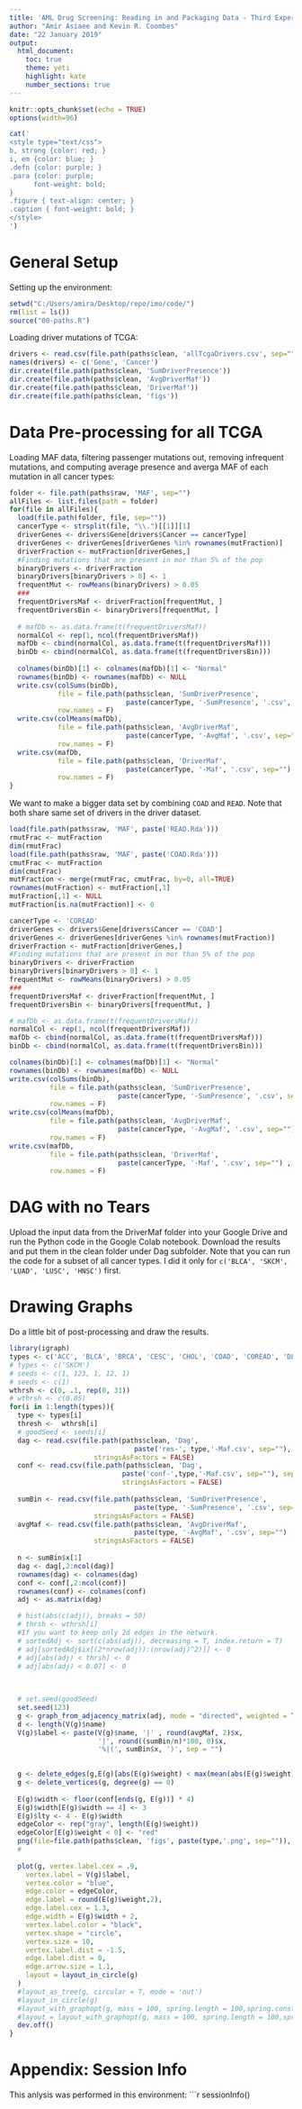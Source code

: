 ```yaml
---
title: 'AML Drug Screening: Reading in and Packaging Data - Third Experiment'
author: "Amir Asiaee and Kevin R. Coombes"
date: "22 January 2019"
output:
  html_document:
    toc: true
    theme: yeti
    highlight: kate
    number_sections: true
---
```

  
```r
knitr::opts_chunk$set(echo = TRUE)
options(width=96)
```
```r
cat('
<style type="text/css">
b, strong {color: red; }
i, em {color: blue; }
.defn {color: purple; }
.para {color: purple;
      font-weight: bold;
}
.figure { text-align: center; }
.caption { font-weight: bold; }
</style>
')
```

# General Setup

Setting up the environment:
```r
setwd("C:/Users/amira/Desktop/repo/imo/code/")
rm(list = ls())
source("00-paths.R")
```

Loading driver mutations of TCGA:
```r
drivers <- read.csv(file.path(paths$clean, 'allTcgaDrivers.csv', sep=""), stringsAsFactors = FALSE)
names(drivers) <- c('Gene', 'Cancer')
dir.create(file.path(paths$clean, 'SumDriverPresence'))
dir.create(file.path(paths$clean, 'AvgDriverMaf'))
dir.create(file.path(paths$clean, 'DriverMaf'))
dir.create(file.path(paths$clean, 'figs'))
```

# Data Pre-processing for all TCGA

Loading MAF data, filtering passenger mutations out, removing infrequent mutations, and computing average presence and averga MAF of each mutation in all cancer types: 

```r
folder <- file.path(paths$raw, 'MAF', sep="") 
allFiles <- list.files(path = folder)
for(file in allFiles){
  load(file.path(folder, file, sep=""))
  cancerType <- strsplit(file, "\\.")[[1]][1]
  driverGenes <- drivers$Gene[drivers$Cancer == cancerType]
  driverGenes <- driverGenes[driverGenes %in% rownames(mutFraction)]
  driverFraction <- mutFraction[driverGenes,]
  #Finding mutations that are present in mor than 5% of the pop
  binaryDrivers <- driverFraction
  binaryDrivers[binaryDrivers > 0] <- 1
  frequentMut <- rowMeans(binaryDrivers) > 0.05
  ###
  frequentDriversMaf <- driverFraction[frequentMut, ]
  frequentDriversBin <- binaryDrivers[frequentMut, ]
  
  # mafDb <- as.data.frame(t(frequentDriversMaf))
  normalCol <- rep(1, ncol(frequentDriversMaf))
  mafDb <- cbind(normalCol, as.data.frame(t(frequentDriversMaf)))
  binDb <- cbind(normalCol, as.data.frame(t(frequentDriversBin)))
  
  colnames(binDb)[1] <- colnames(mafDb)[1] <- "Normal"
  rownames(binDb) <- rownames(mafDb) <- NULL
  write.csv(colSums(binDb), 
            file = file.path(paths$clean, 'SumDriverPresence', 
                             paste(cancerType, '-SumPresence', '.csv', sep="") , sep=""), 
            row.names = F)  
  write.csv(colMeans(mafDb), 
            file = file.path(paths$clean, 'AvgDriverMaf', 
                             paste(cancerType, '-AvgMaf', '.csv', sep="") , sep=""),
            row.names = F)  
  write.csv(mafDb, 
            file = file.path(paths$clean, 'DriverMaf', 
                             paste(cancerType, '-Maf', '.csv', sep="") , sep=""),
            row.names = F)  
}

```

We want to make a bigger data set by combining `COAD` and `READ`. Note that both share same set of drivers in the driver dataset. 
```r
load(file.path(paths$raw, 'MAF', paste('READ.Rda')))
rmutFrac <- mutFraction
dim(rmutFrac)
load(file.path(paths$raw, 'MAF', paste('COAD.Rda')))
cmutFrac <- mutFraction
dim(cmutFrac)
mutFraction <- merge(rmutFrac, cmutFrac, by=0, all=TRUE)
rownames(mutFraction) <- mutFraction[,1]
mutFraction[,1] <- NULL
mutFraction[is.na(mutFraction)] <- 0  

cancerType <- 'COREAD'
driverGenes <- drivers$Gene[drivers$Cancer == 'COAD']
driverGenes <- driverGenes[driverGenes %in% rownames(mutFraction)]
driverFraction <- mutFraction[driverGenes,]
#Finding mutations that are present in mor than 5% of the pop
binaryDrivers <- driverFraction
binaryDrivers[binaryDrivers > 0] <- 1
frequentMut <- rowMeans(binaryDrivers) > 0.05
###
frequentDriversMaf <- driverFraction[frequentMut, ]
frequentDriversBin <- binaryDrivers[frequentMut, ]

# mafDb <- as.data.frame(t(frequentDriversMaf))
normalCol <- rep(1, ncol(frequentDriversMaf))
mafDb <- cbind(normalCol, as.data.frame(t(frequentDriversMaf)))
binDb <- cbind(normalCol, as.data.frame(t(frequentDriversBin)))

colnames(binDb)[1] <- colnames(mafDb)[1] <- "Normal"
rownames(binDb) <- rownames(mafDb) <- NULL
write.csv(colSums(binDb), 
          file = file.path(paths$clean, 'SumDriverPresence', 
                           paste(cancerType, '-SumPresence', '.csv', sep="") , sep=""), 
          row.names = F)  
write.csv(colMeans(mafDb), 
          file = file.path(paths$clean, 'AvgDriverMaf', 
                           paste(cancerType, '-AvgMaf', '.csv', sep="") , sep=""),
          row.names = F)  
write.csv(mafDb, 
          file = file.path(paths$clean, 'DriverMaf', 
                           paste(cancerType, '-Maf', '.csv', sep="") , sep=""),
          row.names = F)
```

# DAG with no Tears
Upload the input data from the DriverMaf folder into your Google Drive and run the Python code in the Google Colab notebook. Download the results and put them in the clean folder under Dag subfolder. Note that you can run the code for a subset of all cancer types. I did it only for `c('BLCA', 'SKCM', 'LUAD', 'LUSC', 'HNSC')` first.

# Drawing Graphs
Do a little bit of post-processing and draw the results. 
```r
library(igraph)
types <- c('ACC', 'BLCA', 'BRCA', 'CESC', 'CHOL', 'COAD', 'COREAD', 'DLBC', 'ESCA', 'GBM', 'HNSC', 'KICH', 'KIRC', 'KIRP', 'LAML', 'LGG', 'LIHC', 'LUAD', 'LUSC', 'MESO', 'OV', 'PAAD', 'PCPG', 'PRAD', 'READ', 'SARC', 'SKCM', 'STAD', 'TGCT', 'THCA', 'THYM', 'UCS', 'UVM');
# types <- c('SKCM')
# seeds <- c(1, 123, 1, 12, 1)
# seeds <- c(1)
wthrsh <- c(0, .1, rep(0, 31))
# wthrsh <- c(0.05)
for(i in 1:length(types)){
  type <- types[i]
  thresh <-  wthrsh[i]
  # goodSeed <- seeds[i]
  dag <- read.csv(file.path(paths$clean, 'Dag', 
                               paste('res-', type,'-Maf.csv', sep=""), sep=""), 
                     stringsAsFactors = FALSE)
  conf <- read.csv(file.path(paths$clean, 'Dag', 
                            paste('conf-',type,'-Maf.csv', sep=""), sep=""), 
                            stringsAsFactors = FALSE)
  
  sumBin <- read.csv(file.path(paths$clean, 'SumDriverPresence',
                               paste(type, '-SumPresence', '.csv', sep="") , sep=""),
                     stringsAsFactors = FALSE)  
  avgMaf <- read.csv(file.path(paths$clean, 'AvgDriverMaf', 
                               paste(type, '-AvgMaf', '.csv', sep="") , sep=""),
                     stringsAsFactors = FALSE)  
  
  n <- sumBin$x[1]
  dag <- dag[,2:ncol(dag)]
  rownames(dag) <- colnames(dag)
  conf <- conf[,2:ncol(conf)]
  rownames(conf) <- colnames(conf)
  adj <- as.matrix(dag)

  # hist(abs(c(adj)), breaks = 50)
  # thrsh <- wthrsh[i]
  #If you want to keep only 2d edges in the network.
  # sortedAdj <- sort(c(abs(adj)), decreasing = T, index.return = T)
  # adj[sortedAdj$ix[(2*nrow(adj)):(nrow(adj)^2)]] <- 0
  # adj[abs(adj) < thrsh] <- 0
  # adj[abs(adj) < 0.07] <- 0

  
  
  # set.seed(goodSeed)
  set.seed(123)
  g <- graph_from_adjacency_matrix(adj, mode = "directed", weighted = T)
  d <- length(V(g)$name)
  V(g)$label <- paste(V(g)$name, '|' , round(avgMaf, 2)$x, 
                      '|', round((sumBin/n)*100, 0)$x, 
                      '%|(', sumBin$x, ')', sep = "")

  
  g <- delete_edges(g,E(g)[abs(E(g)$weight) < max(mean(abs(E(g)$weight)), thresh)])
  g <- delete_vertices(g, degree(g) == 0)
  
  E(g)$width <- floor(conf[ends(g, E(g))] * 4)
  E(g)$width[E(g)$width == 4] <- 3
  E(g)$lty <- 4 - E(g)$width
  edgeColor <- rep("gray", length(E(g)$weight))
  edgeColor[E(g)$weight < 0] <- "red" 
  png(file=file.path(paths$clean, 'figs', paste(type,'.png', sep="")), width=800, height=800, res=100)
  # 
  
  plot(g, vertex.label.cex = .9,
    vertex.label = V(g)$label,
    vertex.color = "blue",
    edge.color = edgeColor,
    edge.label = round(E(g)$weight,2),
    edge.label.cex = 1.3,
    edge.width = E(g)$width + 2,
    vertex.label.color = "black",
    vertex.shape = "circle", 
    vertex.size = 10,
    vertex.label.dist = -1.5,
    edge.label.dist = 0,
    edge.arrow.size = 1.1,
    layout = layout_in_circle(g)
  )
  #layout_as_tree(g, circular = T, mode = 'out')
  #layout_in_circle(g)
  #layout_with_graphopt(g, mass = 100, spring.length = 100,spring.constant = 1, max.sa.movement = 5)
  #layout = layout_with_graphopt(g, mass = 100, spring.length = 100,spring.constant = 1, max.sa.movement = 5)
  dev.off()
}

```

# Appendix: Session Info
This anlysis was performed in this environment:
```r
sessionInfo()